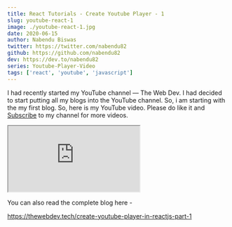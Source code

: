 ```yaml
---
title: React Tutorials - Create Youtube Player - 1
slug: youtube-react-1
image: ./youtube-react-1.jpg
date: 2020-06-15
author: Nabendu Biswas
twitter: https://twitter.com/nabendu82
github: https://github.com/nabendu82
dev: https://dev.to/nabendu82
series: Youtube-Player-Video
tags: ['react', 'youtube', 'javascript']
---
```


I had recently started my YouTube channel — The Web Dev. I had decided to start putting all my blogs into the YouTube channel. So, i am starting with the my first blog. So, here is my YouTube video. Please do like it and [Subscribe](https://www.youtube.com/channel/UCRf7mazcufqZxd2pR3oQJuQ?sub_confirmation=1) to my channel for more videos.

<div className={styles.resp__container}>

<iframe className={styles.resp__iframe} src="https://www.youtube.com/embed/yT_bWQhgvrw" gesture="media"  allow="encrypted-media" allowfullscreen></iframe>

</div>

You can also read the complete blog here -

https://thewebdev.tech/create-youtube-player-in-reactjs-part-1
